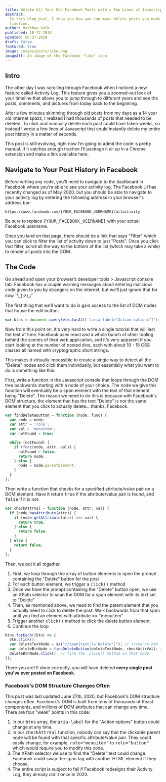 ```yaml
---
title: Delete All Your Old Facebook Posts with a Few Lines of Javascript
abstract:
  In this blog post, I show you how you can mass delete posts you made in the past on your Facebook
  timeline.
author: Matthew Volk
published: 10-17-2018
updated: 06-27-2020
draft: false
featured: true
image: images/posts/like.png
imageAlt: An image of the Facebook "like" icon
---
```


## Intro

The other day I was scrolling through Facebook when I noticed a new feature called Activity Log.
This feature gives you a zoomed-out look of your timeline that allows you to jump through to
different years and see the posts, comments, and pictures from today back to the beginning.

After a few minutes skimming through old posts from my days as a 14 year old internet spazz, I
realized I had thousands of posts that needed to be deleted. To click and manually delete each post
could have taken weeks, so instead I wrote a few lines of Javascript that could instantly delete my
entire post history in a matter of seconds.

This post is still evolving, right now I’m going to admit the code is pretty manual. If it catches
enough traction I’ll package it all up in a Chrome extension and make a link available here.

## Navigate to Your Post History in Facebook

Before writing any code, you'll need to navigate to the dashboard in Facebook where you're able to
see your activity log. The Facebook UI has recently changed as of May 2020, but you should be able
to navigate to your activity log by entering the following address in your browser's address bar:

```
https://www.facebook.com/{YOUR_FACEBOOK_USERNAME}/allactivity
```

Be sure to replace <kbd>{YOUR_FACEBOOK_USERNAME}</kbd> with your actual Facebook username.

Once you land on that page, there should be a link that says "Filter" which you can click to filter
the list of activity down to just "Posts". Once you click that filter, scroll all the way to the
bottom of the list (which may take a while) to render all posts into the DOM.

## The Code

Go ahead and open your browser’s developer tools > Javascript console tab. Facebook has a couple
warning messages about entering malicious code given to you by strangers on the internet, but we’ll
just ignore that for now ¯\\\_(ツ)\_/¯

The first thing that we’ll want to do is gain access to the list of DOM nodes that house the edit
button:

```js
var btns = document.querySelectorAll('[aria-label="Action options"]');
```

Now from this point on, it's very hard to write a single tutorial that will last the test of time.
Facebook uses react and a whole bunch of other tooling behind the scenes of their web application,
and it's very apparent if you start looking at the number of nested divs, each with about 10 - 15
CSS classes all named with cryptographic short strings.

This makes it virtually impossible to create a single way to detect all the "Delete" nodes and click
them individually, but essentially what you want to do is something like this:

First, write a function in the Javascript console that loops through the DOM tree backwards starting
with a node of your choice. The node we give this function will eventually be a <kbd>span</kbd>
element with the text of that element being "Delete". The reason we need to do this is because with
Facebook's DOM structure, the element that has the text "Delete" is not the same element that you
click to actually delete... thanks, Facebook.

```js
var findDeleteButton = function (node, func) {
  var node = node;
  var attr = 'role';
  var val = 'menuitem';
  var notFound = true;

  while (notFound) {
    if (func(node, attr, val)) {
      notFound = false;
      return node;
    } else {
      node = node.parentElement;
    }
  }
};
```

Then write a function that checks for a specified attribute/value pair on a DOM element. Have it
return <kbd>true</kbd> if the attribute/value pair is found, and <kbd>false</kbd> if it is not.

```js
var checkAttrVal = function (node, attr, val) {
  if (node.hasAttribute(attr)) {
    if (node.getAttribute(attr) === val) {
      return true;
    } else {
      return false;
    }
  } else {
    return false;
  }
};
```

Then, we put it all together.

1. First, we loop through the array of button elements to open the prompt containing the "Delete"
   button for the post
2. For each button element, we trigger a <kbd>click()</kbd> method
3. Once we have the prompt containing the "Delete" button open, we use an XPath selector to scan the
   DOM for a <kbd>span</kbd> element with its text set to "Delete"
4. Then, as mentioned above, we need to find the parent element that you actually need to click to
   delete the post. Walk backwards from that <kbd>span</kbd> until you find an element with
   attribute == "menuitem"
5. Trigger another <kbd>click()</kbd> method to click the delete button element
6. Continue the loop

```js
btns.forEach((btn) => {
  btn.click();
  var deleteTextNode = $x("//span[text()='Delete']"); // traverse dom for DOM elements with innerText == "Delete"
  var deleteBtnNode = findDeleteButton(deleteTextNode, checkAttrVal); // traverse parent dom nodes until you find a parent node that you can fire an "click()" method on.
  deleteBtnNode.click(); // fire the .click() method on that node
});
```

There you are! If done correctly, you will have deleted **every single post you've ever posted on
Facebook**.

### Facebook's DOM Structure Changes Often

This post was last updated June 27th, 2020, but Facebook's DOM structure changes often. Facebook's
DOM is built from tens of thousands of React components, and millions of DOM attributes that can
change any time. There are four "weak" points in this code:

1. In our <kbd>btns</kbd> array, the <kbd>aria-label</kbd> for the "Action options" button could
   change at any time.
2. In our <kbd>checkAttrVal</kbd> function, nobody can say that the clickable parent node will be
   found with that specific attribute/value pair. They could easily change, for example,
   <kbd>role="menuitem"</kbd> to <kbd>role="button"</kbd> which would require you
   to modify this code.
3. The XPath selector we use to find the "Delete" text could change. Facebook could swap the
   <kbd>span</kbd> tag with another HTML element if they choose.
4. The entire script is subject to fail if Facebook redesigns their Activity Log, they already did
   it once in 2020.
